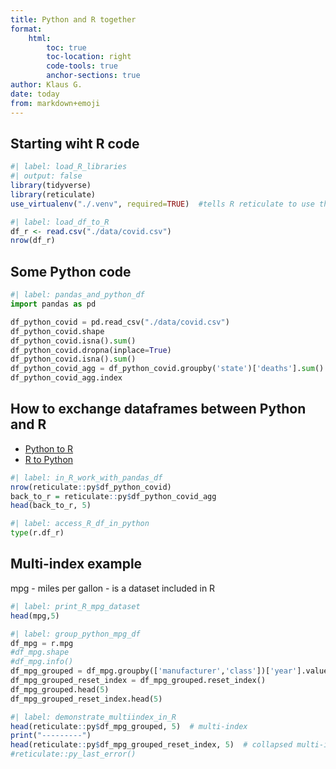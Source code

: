 ```yaml
---
title: Python and R together
format: 
    html:
        toc: true
        toc-location: right
        code-tools: true
        anchor-sections: true
author: Klaus G.
date: today
from: markdown+emoji
---
```


## Starting wiht R code
```r
#| label: load_R_libraries
#| output: false
library(tidyverse)
library(reticulate)
use_virtualenv("./.venv", required=TRUE)  #tells R reticulate to use this Python virtual envivonment
```

```r
#| label: load_df_to_R
df_r <- read.csv("./data/covid.csv")
nrow(df_r)
```

## Some Python code
```python
#| label: pandas_and_python_df
import pandas as pd

df_python_covid = pd.read_csv("./data/covid.csv")
df_python_covid.shape
df_python_covid.isna().sum()
df_python_covid.dropna(inplace=True)
df_python_covid.isna().sum()
df_python_covid_agg = df_python_covid.groupby('state')['deaths'].sum()
df_python_covid_agg.index
```

## How to exchange dataframes between Python and R

* [Python to R](https://stackoverflow.com/questions/74081417/how-to-visualize-a-pandas-dataframe-in-r-chunk-quarto)
* [R to Python](https://www.r-bloggers.com/2023/01/combining-r-and-python-with-reticulate-and-quarto/)

```r
#| label: in_R_work_with_pandas_df
nrow(reticulate::py$df_python_covid)
back_to_r = reticulate::py$df_python_covid_agg
head(back_to_r, 5)
```

```python
#| label: access_R_df_in_python
type(r.df_r)
```

## Multi-index example
mpg - miles per gallon - is a dataset included in R 
```r
#| label: print_R_mpg_dataset
head(mpg,5)
```

```python
#| label: group_python_mpg_df
df_mpg = r.mpg
#df_mpg.shape
#df_mpg.info()
df_mpg_grouped = df_mpg.groupby(['manufacturer','class'])['year'].value_counts()
df_mpg_grouped_reset_index = df_mpg_grouped.reset_index()
df_mpg_grouped.head(5)
df_mpg_grouped_reset_index.head(5)
```

```r
#| label: demonstrate_multiindex_in_R
head(reticulate::py$df_mpg_grouped, 5)  # multi-index
print("---------")
head(reticulate::py$df_mpg_grouped_reset_index, 5)  # collapsed multi-index
#reticulate::py_last_error()
```